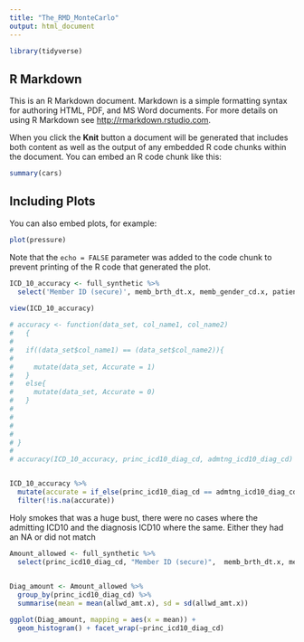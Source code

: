 ```yaml
---
title: "The_RMD_MonteCarlo"
output: html_document
---
```


```r
library(tidyverse)
```

## R Markdown

This is an R Markdown document. Markdown is a simple formatting syntax for authoring HTML, PDF, and MS Word documents. For more details on using R Markdown see <http://rmarkdown.rstudio.com>.

When you click the **Knit** button a document will be generated that includes both content as well as the output of any embedded R code chunks within the document. You can embed an R code chunk like this:

```r
summary(cars)
```

## Including Plots

You can also embed plots, for example:

```r
plot(pressure)
```

Note that the `echo = FALSE` parameter was added to the code chunk to prevent printing of the R code that generated the plot.


```r

ICD_10_accuracy <- full_synthetic %>%
  select('Member ID (secure)', memb_brth_dt.x, memb_gender_cd.x, patient_name, state_nm, allwd_amt.x, princ_icd10_diag_cd, admtng_icd10_diag_cd)
  
view(ICD_10_accuracy)

```


```r

# accuracy <- function(data_set, col_name1, col_name2)
#   {
#   
#   if((data_set$col_name1) == (data_set$col_name2)){
#     
#     mutate(data_set, Accurate = 1)
#   }
#   else{
#     mutate(data_set, Accurate = 0)
#   }
#   
#     
#   
#   
# }
# 
# accuracy(ICD_10_accuracy, princ_icd10_diag_cd, admtng_icd10_diag_cd)


ICD_10_accuracy %>%
  mutate(accurate = if_else(princ_icd10_diag_cd == admtng_icd10_diag_cd, 1, 0)) %>%
  filter(!is.na(accurate))


```

Holy smokes that was a huge bust, there were no cases where the admitting ICD10 and the diagnosis ICD10 where the same.  Either they had an NA or did not match



```r

Amount_allowed <- full_synthetic %>%
  select(princ_icd10_diag_cd, "Member ID (secure)",  memb_brth_dt.x, memb_gender_cd.x, patient_name, state_nm, allwd_amt.x,)
  

Diag_amount <- Amount_allowed %>%
  group_by(princ_icd10_diag_cd) %>%
  summarise(mean = mean(allwd_amt.x), sd = sd(allwd_amt.x))

```



```r

ggplot(Diag_amount, mapping = aes(x = mean)) +
  geom_histogram() + facet_wrap(~princ_icd10_diag_cd)
  
  

```

